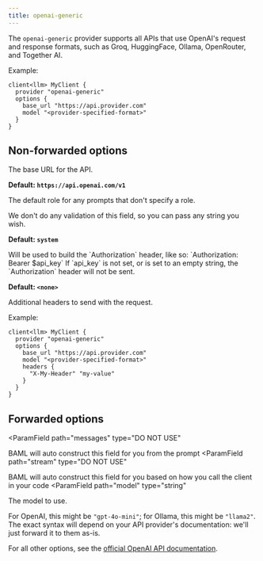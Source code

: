 ```yaml
---
title: openai-generic
---
```



The `openai-generic` provider supports all APIs that use OpenAI's request and
response formats, such as Groq, HuggingFace, Ollama, OpenRouter, and Together AI.

Example:

```baml BAML
client<llm> MyClient {
  provider "openai-generic"
  options {
    base_url "https://api.provider.com"
    model "<provider-specified-format>"
  }
}
```


## Non-forwarded options

<ParamField path="base_url" type="string">
  The base URL for the API.
  
  **Default: `https://api.openai.com/v1`**
</ParamField>

<ParamField path="default_role" type="string">
  The default role for any prompts that don't specify a role.
  
  We don't do any validation of this field, so you can pass any string you wish.
  
  **Default: `system`**
</ParamField>

<ParamField path="api_key" type="string" default="<none>">
  Will be used to build the `Authorization` header, like so: `Authorization: Bearer $api_key`
  If `api_key` is not set, or is set to an empty string, the `Authorization` header will not be sent.

  **Default: `<none>`**
</ParamField>

<ParamField path="headers" type="object">
  Additional headers to send with the request.

Example:

```baml BAML
client<llm> MyClient {
  provider "openai-generic"
  options {
    base_url "https://api.provider.com"
    model "<provider-specified-format>"
    headers {
      "X-My-Header" "my-value"
    }
  }
}
```

</ParamField>

## Forwarded options

<ParamField
   path="messages"
   type="DO NOT USE"
>
  BAML will auto construct this field for you from the prompt
</ParamField>
<ParamField
   path="stream"
   type="DO NOT USE"
>
  BAML will auto construct this field for you based on how you call the client in your code
</ParamField>
<ParamField
  path="model"
  type="string"
>
  The model to use.

  For OpenAI, this might be `"gpt-4o-mini"`; for Ollama, this might be `"llama2"`. The exact
  syntax will depend on your API provider's documentation: we'll just forward it to them as-is.

</ParamField>

For all other options, see the [official OpenAI API documentation](https://platform.openai.com/docs/api-reference/chat/create).

